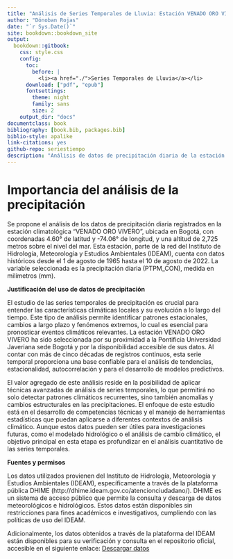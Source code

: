```yaml
---
title: "Análisis de Series Temporales de Lluvia: Estación VENADO ORO VIVERO [21205580] - Bogotá"
author: "Dónoban Rojas"
date: "`r Sys.Date()`"
site: bookdown::bookdown_site
output:
  bookdown::gitbook:
    css: style.css
    config:
      toc:
        before: |
          <li><a href="./">Series Temporales de Lluvia</a></li>
      download: ["pdf", "epub"]
      fontsettings:
        theme: night
        family: sans
        size: 2
    output_dir: "docs"
documentclass: book
bibliography: [book.bib, packages.bib]
biblio-style: apalike
link-citations: yes
github-repo: seriestiempo
description: "Análisis de datos de precipitación diaria de la estación VENADO ORO VIVERO en Bogotá"
---
```

<script>
document.addEventListener("DOMContentLoaded", function() {
  var theme = localStorage.getItem('theme');
  if (theme === null || theme !== 'night') {
    localStorage.setItem('theme', 'night');
    window.location.reload();
  }
});
</script>


# Importancia del análisis de la precipitación

Se propone el análisis de los datos de precipitación diaria registrados en la estación climatológica “VENADO ORO VIVERO”, ubicada en Bogotá, con coordenadas 4.60° de latitud y -74.06° de longitud, y una altitud de 2,725 metros sobre el nivel del mar. Esta estación, parte de la red del Instituto de Hidrología, Meteorología y Estudios Ambientales (IDEAM), cuenta con datos históricos desde el 1 de agosto de 1965 hasta el 10 de agosto de 2022. La variable seleccionada es la precipitación diaria (PTPM_CON), medida en milímetros (mm).

**Justificación del uso de datos de precipitación**

El estudio de las series temporales de precipitación es crucial para entender las características climáticas locales y su evolución a lo largo del tiempo. Este tipo de análisis permite identificar patrones estacionales, cambios a largo plazo y fenómenos extremos, lo cual es esencial para pronosticar eventos climáticos relevantes. La estación VENADO ORO VIVERO ha sido seleccionada por su proximidad a la Pontificia Universidad Javeriana sede Bogotá y por la disponibilidad accesible de sus datos. Al contar con más de cinco décadas de registros continuos, esta serie temporal proporciona una base confiable para el análisis de tendencias, estacionalidad, autocorrelación y para el desarrollo de modelos predictivos.

El valor agregado de este análisis reside en la posibilidad de aplicar técnicas avanzadas de análisis de series temporales, lo que permitirá no solo detectar patrones climáticos recurrentes, sino también anomalías y cambios estructurales en las precipitaciones. El enfoque de este estudio está en el desarrollo de competencias técnicas y el manejo de herramientas estadísticas que puedan aplicarse a diferentes contextos de análisis climático. Aunque estos datos pueden ser útiles para investigaciones futuras, como el modelado hidrológico o el análisis de cambio climático, el objetivo principal en esta etapa es profundizar en el análisis cuantitativo de las series temporales.

**Fuentes y permisos**

Los datos utilizados provienen del Instituto de Hidrología, Meteorología y Estudios Ambientales (IDEAM), específicamente a través de la plataforma pública DHIME (http://dhime.ideam.gov.co/atencionciudadano/). DHIME es un sistema de acceso público que permite la consulta y descarga de datos meteorológicos e hidrológicos. Estos datos están disponibles sin restricciones para fines académicos e investigativos, cumpliendo con las políticas de uso del IDEAM.

Adicionalmente, los datos obtenidos a través de la plataforma del IDEAM están disponibles para su verificación y consulta en el repositorio oficial, accesible en el siguiente enlace: [Descargar datos](https://raw.githubusercontent.com/dosrojasce/RainTimeSeries/refs/heads/main/21205580-PTPM_CON.csv)
